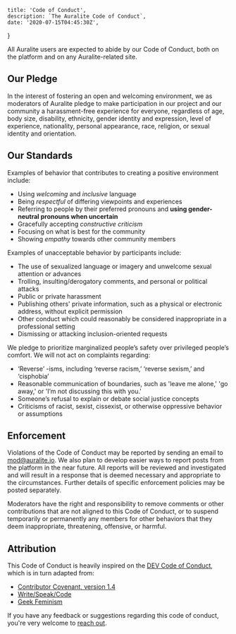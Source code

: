     title: 'Code of Conduct',
    description: `The Auralite Code of Conduct`,
    date: '2020-07-15T04:45:30Z',
}

All Auralite users are expected to abide by our Code of Conduct, both on the platform and on any Auralite-related site.

## Our Pledge

In the interest of fostering an open and welcoming environment, we as moderators of Auralite pledge to make participation in our project and our community a harassment-free experience for everyone, regardless of age, body size, disability, ethnicity, gender identity and expression, level of experience, nationality, personal appearance, race, religion, or sexual identity and orientation.

## Our Standards
Examples of behavior that contributes to creating a positive environment include:

- Using _welcoming_ and _inclusive_ language
- Being _respectful_ of differing viewpoints and experiences
- Referring to people by their preferred pronouns and **using gender-neutral pronouns when uncertain**
- Gracefully accepting _constructive criticism_
- Focusing on what is best for the community
- Showing _empathy_ towards other community members

Examples of unacceptable behavior by participants include:

- The use of sexualized language or imagery and unwelcome sexual attention or advances
- Trolling, insulting/derogatory comments, and personal or political attacks
- Public or private harassment
- Publishing others' private information, such as a physical or electronic address, without explicit permission
- Other conduct which could reasonably be considered inappropriate in a professional setting
- Dismissing or attacking inclusion-oriented requests

We pledge to prioritize marginalized people’s safety over privileged people’s comfort. We will not act on complaints regarding:

- ‘Reverse’ -isms, including ‘reverse racism,’ ‘reverse sexism,’ and ‘cisphobia’
- Reasonable communication of boundaries, such as 'leave me alone,' 'go away,' or 'I’m not discussing this with you.'
- Someone’s refusal to explain or debate social justice concepts
- Criticisms of racist, sexist, cissexist, or otherwise oppressive behavior or assumptions

## Enforcement

Violations of the Code of Conduct may be reported by sending an email to [mod@auralite.io](mailto:mod@auralite.io). We also plan to develop easier ways to report posts from the platform in the near future. All reports will be reviewed and investigated and will result in a response that is deemed necessary and appropriate to the circumstances. Further details of specific enforcement policies may be posted separately.

Moderators have the right and responsibility to remove comments or other contributions that are not aligned to this Code of Conduct, or to suspend temporarily or permanently any members for other behaviors that they deem inappropriate, threatening, offensive, or harmful.

## Attribution

This Code of Conduct is heavily inspired on the [DEV Code of Conduct](https://dev.to/code-of-conduct), which is in turn adapted from:

- [Contributor Covenant, version 1.4](https://www.contributor-covenant.org/version/1/4/)
- [Write/Speak/Code](http://www.writespeakcode.com/code-of-conduct.html)
- [Geek Feminism](https://geekfeminism.org/about/code-of-conduct)

If you have any feedback or suggestions regarding this code of conduct, you're very welcome to [reach out](mailto:miguel@auralite.io).